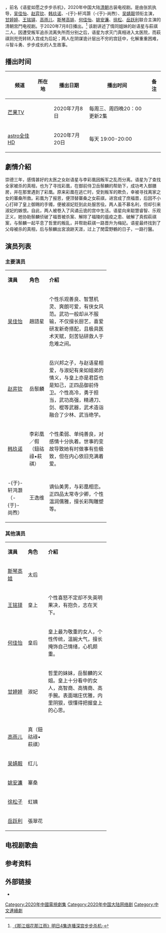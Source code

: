 {{Infobox Television
| show_name = 那江烟花那江雨
| original_name = <!--英文名-->Love Story of Court Enemies
| image = 
| caption = 
| show_name_2 =语星如愿之步步杀机
| genre = <!--類型-->[[古装剧|古装剧]]、[[宫廷|宫廷]]、[[爱情|爱情]]
| format = 
| creator = 
| developer = 
| writer = <!--編劇-->
| director = <!--導演-->张凯
| creative_director = 
| presenter = 
| starring = <!--主演-->{{nowrap|[[吴佳怡|吴佳怡]]、[[赵弈钦|赵弈钦]]、[[韩玖诺|韩玖诺]]}}
| judges = 
| voices = 
| narrated = 
| theme_music_composer = 
| opentheme = 
| endtheme = 
| composer = 
| 制作年份 = 2018年8月-11月
| country = <!--地區-->{{CHN}}
| language = [[汉语普通话|汉语普通话]]
| num_seasons = <!-- or num_series -->
| num_episodes = <!--集数-->25集
| list_episodes = 
| slogan = 
| executive_producer = 
| supervising_producer = 
| producer = 
| editor = 
| location = [[横店|横店]]
| cinematography = 
| camera = 
| runtime = <!--時間-->45分钟
| company = <!--公司-->金米仓影业、[[拉风娱乐|拉风娱乐]]、中视星娱、优树文化 
| sarft_id =  
| distributor = 
| channel = <!--頻道-->[[芒果TV|芒果TV]]
| picture_format = 
| audio_format = 
| first_run = {{CHN}}
| first_aired = 2020年7月8日
| last_aired = 2020年8月19日
| status = 
| preceded_by = 
| followed_by = 
| related = 
| website = 
| production_website = 
}}
{{engname|《那江烟花那江雨》|Love Story of Court Enemies}}，前名《语星如愿之步步杀机》，2020年中国大陆[[清朝|清朝]]古装电视剧。是由张凯执导，[[吴佳怡|吴佳怡]]、[[赵弈钦|赵弈钦]]、[[韩玖诺|韩玖诺]]、-{于}-轩鸿灏（-{于}-尚煦）、[[吴婧靓|吴婧靓]]领衔主演，[[甘婷婷|甘婷婷]]、[[王铭铎|王铭铎]]、[[高雨儿|高雨儿]]、[[斯琴高娃|斯琴高娃]]、[[何佳怡|何佳怡]]、[[姚安濂|姚安濂]]、[[徐松|徐松]]、[[岳跃利|岳跃利]]联合主演的清朝宫鬥电视剧。于2020年7月8日播出。<ref>[http://www.bajieyou.com/new/43a284436c5c42a79b5d76e6d450e9d6www.bajieyou.com 《那江烟花那江雨》明日4集连播深宫步步杀机-]</ref>
该剧讲述了情同姐妹的赵语星与萩祺二人，因遭受叛军追杀流离失所而分别之后，语星为求灭门真相进入太医院，而萩祺则兜兜转转入宫成为后妃；两人在阴谋诡计层出不穷的宫廷中，化解重重困难，斗智斗勇、步步成长的人生故事。

== 播出时间 ==
{| class="wikitable" style="text-align:center"
|-
!频道||所在地||播出日期||播出时间||备注
|-
|[[芒果TV|芒果TV]]||{{CHN}}||2020年7月8日  ||每周三、周四晚20：00更新2集 ||
|-
|[[astro全佳HD|astro全佳HD]]||{{MYS}}||2020年7月20日  ||每天 19:00-20:00 ||
|}

==劇情介紹==
崇德三年，感情甚好的太医之女赵语星与李彩凰因叛军之乱而分离。语星为了查找全家被杀的真相，也为了寻找彩凰，在御前侍卫岳鬃麟的帮助下，成功考入御膳房，并在那里遇到了彩凰。原来彩凰在逃亡时，受到叛军的欺负，幸被寻找离家之女的寨桑所救。彩凰为了报恩，便顶替寨桑之女萩祺，进宫成了庶福晋，后因不小心打碎了皇上御赐的手镯，便被淑妃贬到此处服苦役。两人虽不慕名利，但却引来淑妃的嫉恨。自此，两人被卷入了风谲云诡的宫中生活。语星向来聪慧睿智、乐观正义，她协助鬃麟侦破了福晋被杀案、解除了福陵的瘟疫之患、破解了真假萩祺案，与鬃麟一起平息了哲里的叛乱，并帮助萩祺一路晋升为梅妃。语星最终找到了父母被杀的真相，后与鬃麟出宮浪跡天涯，过上了閒雲野鶴的日子，一路行醫。

==演员列表==
=== 主要演员 ===
{|class="wikitable" width="65%" style="text-align:center"
|- style="background:green; color:snow" align=center 
|width="15%"|'''演員''' || width="15%"|'''角色''' ||'''介紹'''
|-
|[[吴佳怡|吴佳怡]]||趙語星||align=left|个性乐观善良、智慧机灵、爽朗可爱，有侠女风范。武功一般却从不服输，不仅擅长厨艺，喜爱研发新奇搭配，且极具医术天赋，刻苦钻研救人于危难之间。
|-
|[[赵弈钦|赵弈钦]]||岳鬃麟||align=left|岳兴邦之子，与赵语星相爱，与淑妃有亲如姐弟的情义，与皇上亦是君臣也是知己，正四品御前侍卫。个性高冷，勇于担当，武功高强，精通刀、剑、棍等武器，武术造诣融合了少林、武当绝学。
|-
|[[韩玖诺|韩玖诺]]||李彩凰／假（鈕祜祿•萩祺）||align=left|个性柔弱、单纯善良，对感情十分执着。世事的变故导致她有时做事有些极致，但在内心依旧充满着爱。
|-
| -{于}-轩鸿灏（-{于}-尚煦）||王逸维||align=left|谪仙美男，与彩凰相恋。正四品太常寺少卿，个性温润儒雅，擅长彩陶雕塑等。
|}

=== 其他演员 ===
{|class="wikitable" width="65%" style="text-align:center"
|- style="background:green; color:snow" align=center 
|width="15%"|'''演員''' || width="15%"|'''角色''' ||'''介紹'''
|-
|[[斯琴高娃|斯琴高娃]]||太后||align=left|
|-
|[[王铭铎|王铭铎]]||皇上||align=left|个性喜怒不定却不失英明果决，有抱负，志在天下。
|-
|[[何佳怡|何佳怡]]||皇后||align=left|皇上最为敬重的女人，个性传统，温婉大气，擅长掩饰自己情绪，心机颇重。
|-
|[[甘婷婷|甘婷婷]]||淑妃||align=left|哲里的妹妹，岳鬃麟的义姐。皇上十分看中的女人，高智商、高情商、高手腕。表面端庄优雅，内里阴狠，很懂得把握皇上的心思。
|-
|[[高雨儿|高雨儿]]||真（鈕祜祿•萩祺）||align=left|
|-
|[[吴婧靓|吴婧靓]]||红儿||align=left|
|-
|[[姚安濂|姚安濂]]||寨桑||align=left|
|-
|[[徐松子|徐松子]]||虹姨||align=left|
|-
|[[岳跃利|岳跃利]]||張翠花||align=left|
|}

==电视剧歌曲==
{{Tracklist
| collapsed       = 
| headline        = 
| total_length    = 
| all_writing     = 
| all_lyrics      = 
| all_music       =
| extra_column    = 演唱 

| title1          = 無心人(男版)
| note1           = 片頭曲
| writer1         = 
| lyrics1         = 劉鳳瑤
| music1          = 劉鳳瑤
| arranger1       = 
| extra1          = 劉鳳瑤


| title2          = 無心人(女版)
| note2           = 片頭曲
| lyrics2         = 劉鳳瑤
| music2          = 劉鳳瑤
| arranger2       = 
| extra2          = 吳佳怡

| title3          = 知曉
| note3           = 片尾曲
| lyrics3         = 劉鳳瑤
| music3          = 劉鳳瑤
| arranger3       = 
| extra3          = 高雨兒、王鵬
}}

==参考资料==
{{reflist}}

== 外部链接 ==
* {{douban|30290793|那江烟花那江雨}}
{{DEFAULTSORT:NA那}}
{{電視節目的變遷
|電視台 = {{MYS}} [[astro全佳HD|astro全佳HD]]
|播放檔次 = 每天 19：00-20：00
|節目名稱 = 那江烟花那江雨<br />（2020年7月20日－2020年8月13日）
|上一節目 = [[三叉戟_(电视剧)|三叉戟]]<br />（2020年6月10日－2020年7月19日）
|下一節目 = [[以家人之名|以家人之名]]<br/> （2020年8月17日一2020年）
}}
{{2020年中國大陸古裝或民初電視劇}}
[[Category:2020年中國電視劇集|Category:2020年中國電視劇集]]
[[Category:2020年中国大陆网络剧|Category:2020年中国大陆网络剧]]
[[Category:中文連續劇|Category:中文連續劇]]